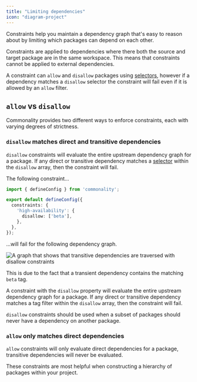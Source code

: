 ```yaml
---
title: "Limiting dependencies"
icon: "diagram-project"
---
```


Constraints help you maintain a dependency graph that's easy to reason about by limiting which packages can depend on each other.

Constraints are applied to dependencies where there both the source and target package are in the same workspace.
This means that constraints cannot be applied to external dependencies.

A constraint can `allow` and `disallow` packages using [selectors](/selectors), however if a dependency matches a `disallow` selector the constraint will fail even if it is allowed by an `allow` filter.

## `allow` vs `disallow`

Commonality provides two different ways to enforce constraints, each with varying degrees of strictness.

### `disallow` matches direct and transitive dependencies
`disallow` constraints will evaluate the entire upstream dependency graph for a package.
If any direct or transitive dependency matches a [selector](/selectors) within the `disallow` array, then the constraint will fail.

The following constraint...
```ts commonality.config.ts
import { defineConfig } from 'commonality';

export default defineConfig({
  constraints: {
    'high-availability': {
      disallow: ['beta'],
    },
  },
});
```

...will fail for the following dependency graph.

![A graph that shows that transitive dependencies are traversed with disallow constraints](/images/disallow-constraint.png)

This is due to the fact that a transient dependency contains the matching `beta` tag.

A constraint with the `disallow` property will evaluate the entire upstream dependency graph for a package.
If any direct or transitive dependency matches a tag filter within the `disallow` array, then the constraint will fail.

`disallow` constraints should be used when a subset of packages should never have a dependency on another package.

### `allow` only matches direct dependencies

`allow` constraints will only evaluate direct dependencies for a package, transitive dependencies will never be evaluated.

These constraints are most helpful when constructing a hierarchy of packages within your project.


